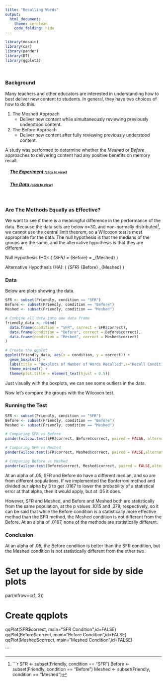 ```yaml
---
title: "Recalling Words"
output: 
  html_document:
    theme: cerulean
    code_folding: hide
---
```


```{=html}
<script type="text/javascript">
 function showhide(id) {
    var e = document.getElementById(id);
    e.style.display = (e.style.display == 'block') ? 'none' : 'block';
 }
</script>
```
```r
library(mosaic)
library(car)
library(pander)
library(DT)
library(ggplot2)
```

<br />

### Background

Many teachers and other educators are interested in understanding how to best deliver new content to students. In general, they have two choices of how to do this.

1.  The Meshed Approach
    -   Deliver new content while simultaneously reviewing previously understood content.
2.  The Before Approach
    -   Deliver new content after fully reviewing previously understood content.

A study was performed to determine whether the *Meshed* or *Before* approaches to delivering content had any positive benefits on memory recall.

::: {style="padding-left:15px;"}
##### <a href="javascript:showhide('uniquename')">The Experiment [(click to view)]{style="font-size:8pt;"}</a>

::: {#uniquename style="display:none;"}
Individuals were seated at a computer and shown a list of words. Words appeared on the screen one at a time, for two seconds each, until all words had been shown (40 total). After all words were shown, they were required to perform a few two-digit mathematical additions (like 15 + 25) for 15 seconds to avoid immediate memory recall of the words. They were then asked to write down as many of the 40 words as they could remember. They were given a maximum of 5.3 minutes to recall words.

The process of showing words and recalling words was repeated four times with the same list of words each time (four chances to get it right). The presentation of the first trial was the same for all treatment conditions. However, trials 2, 3, and 4 were slightly different for each treatment condition.

::: {style="padding-left:15px;"}
The `SFR` group (the control group) stands for Standard Free Recall. In all four trials the same list of 40 words was presented, in a random order each time.

The `Before` group also used the same 40 words during each trial. However, any words that were correctly recalled in a previous trial were presented first, or *before* the words that were not recalled in the last trial. After all the correct words were presented in random order, the non-recalled words were presented in a random order.

The `Meshed` group also used the same 40 words during each trial. However, words that were correctly recalled in a previous trial were alternated with a missed word during the next presentation order.
:::

The data records the number of correctly recalled words (out of the 40 possible) from the fourth trial. Results were obtained for 30 students, 10 in each of the three treatment groups: `SFR`, `Before`, and `Meshed`.
:::

##### <a href="javascript:showhide('uniquename2')">The Data [(click to view)]{style="font-size:8pt;"}</a>

::: {#uniquename2 style="display:none;"}
The results from the study can be found in the `Friendly` data set in R after loading `library(car)`.

Click the "Code" button to see the data.

```r
datatable(Friendly, options=list(lengthMenu = c(3,10,30)))
```
:::
:::

<br />

<!-- Begin writing your analysis below here. -->

<!-- Note that your goal is to use the Friendly data to show whether or not the Meshed or Before methods have any positive benefit on memory recall. -->
### Are The Methods Equally as Effective?

We want to see if there is a meaningful difference in the performance of the data. Because the data sets are below n=30, and non-normally distributed[^1], we cannot use the central limit theorem, so a Wilcoxon test is most appropriate for the data. The null hypothesis is that the medians of the groups are the same, and the alternative hypothesis is that they are different.


Null Hypothesis (H0): \( \mu_{SFR} = \mu_{Before} = \mu_{Meshed} \)

Alternative Hypothesis (HA): \( \mu_{SFR} \neq \mu_{Before} \neq \mu_{Meshed} \)

### Data

Below are plots showing the data.


```r

SFR <- subset(Friendly, condition == "SFR")
Before <- subset(Friendly, condition == "Before")
Meshed <- subset(Friendly, condition == "Meshed")

# Combine all data into one data frame
friendly_data <- rbind(
  data.frame(condition = "SFR", correct = SFR$correct),
  data.frame(condition = "Before", correct = Before$correct),
  data.frame(condition = "Meshed", correct = Meshed$correct)
)

# Create the ggplot
ggplot(friendly_data, aes(x = condition, y = correct)) +
  geom_boxplot() +
  labs(title = "Boxplots of Number of Words Recalled",x="Recall Condition", y = "Score") +
  theme_minimal() +
  theme(plot.title = element_text(hjust = 0.5))
```

Just visually with the boxplots, we can see some outliers in the data.

Now let's compare the groups with the Wilcoxon test.

### Running the Test


```r

SFR <- subset(Friendly, condition == "SFR")
Before <- subset(Friendly, condition == "Before")
Meshed <- subset(Friendly, condition == "Meshed")

# Comparing SFR vs Before
pander(wilcox.test(SFR$correct, Before$correct, paired = FALSE, alternative = "two.sided"))

# Comparing SFR vs Meshed
pander(wilcox.test(SFR$correct, Meshed$correct, paired = FALSE,alternative = "two.sided"))

# Comparing Before vs Meshed
pander(wilcox.test(Before$correct, Meshed$correct, paired = FALSE,alternative = "two.sided"))

```

At an alpha of .05, SFR and Before do have a different median, and so are from different populations. If we implemented the Bonferroni method and divided our alpha by 3 to get .0167 to lower the probability of a statistical error at that alpha, then it would apply, but at .05 it does.

However, SFR and Meshed, and Before and Meshed both are statistically from the same population, at the p values .1015 and .378, respectively, so it can be said that while the Before condition is a statistically more effective method than the SFR method, the Meshed condition is not different from the Before. At an alpha of .0167, none of the methods are statistically different.

### Conclusion

At an alpha of .05, the Before condition is better than the SFR condition, but the Meshed condition is not statistically different from the other two.


[^1]:

```r

SFR <- subset(Friendly, condition == "SFR")
Before <- subset(Friendly, condition == "Before")
Meshed <- subset(Friendly, condition == "Meshed")

# Set up the layout for side by side plots
par(mfrow=c(1, 3))

# Create qqplots
qqPlot(SFR$correct, main="SFR Condition",id=FALSE)
qqPlot(Before$correct, main="Before Condition",id=FALSE)
qqPlot(Meshed$correct, main="Meshed Condition",id=FALSE)


```